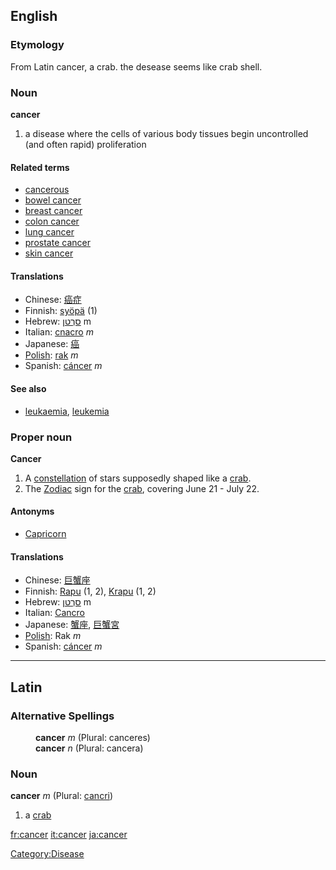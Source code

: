 {{wikipedia}}
==English==
===Etymology===
From Latin cancer, a crab. the desease seems like crab shell.

===Noun===
'''cancer'''
# a disease where the cells of various body tissues begin uncontrolled (and often rapid) proliferation

====Related terms====
*[[cancerous]]
*[[bowel cancer]]
*[[breast cancer]]
*[[colon cancer]]
*[[lung cancer]]
*[[prostate cancer]]
*[[skin cancer]]

====Translations====
*Chinese: [[癌症]]
*Finnish: [[syöpä]] (1)
*Hebrew: [[סרטן|סַרְטַן]] m
*Italian: [[cnacro]] ''m''
*Japanese: [[癌]]
*[[Polish]]: [[rak]] ''m''
*Spanish: [[cáncer]] ''m''

====See also====
*[[leukaemia]], [[leukemia]]

===Proper noun===
'''Cancer'''

# A [[constellation]] of stars supposedly shaped like a [[crab]].
# The [[Zodiac]] sign for the [[crab]], covering June 21 - July 22.

====Antonyms====
*[[Capricorn]]

====Translations====
*Chinese: [[巨蟹座]]
*Finnish: [[Rapu]] (1, 2), [[Krapu]] (1, 2)
*Hebrew: [[סרטן|סַרְטַן]] m
*Italian: [[Cancro]]
*Japanese: [[蟹座]], [[巨蟹宮]]
*[[Polish]]: Rak ''m''
*Spanish: [[cáncer]] ''m''
----

==Latin==
===Alternative Spellings===
:'''cancer''' ''m'' (Plural: canceres)
:'''cancer''' ''n'' (Plural: cancera)

===Noun===
'''cancer''' ''m'' (Plural: [[cancri]])

#a [[crab]]

[[Category:Disease]]

[[fr:cancer]]
[[it:cancer]]
[[ja:cancer]]